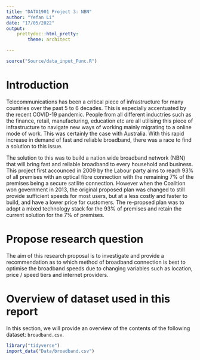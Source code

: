 ```yaml
---
title: "DATA1901 Project 3: NBN"
author: "Yefan Li"
date: "17/05/2022"
output:
    prettydoc::html_pretty:
        theme: architect

---
```

```r
source("Source/data_input_Func.R")
```
# Introduction
Telecommunications has been a critical piece of infrastructure for many countries over the past 5 to 6 decades. This is especially accentuated by the recent COVID-19 pandemic. People from all different inductries such as the finance, retail, manufacturing, education etc are all utilising this piece of infrastructure to navigate new ways of working mainly migrating to a online mode of work. This was certainly the case with Australia. With this rapid increase in demand of fast and reliable broadband, there was a race to find a solution to this issue. 

The solution to this was to build a nation wide broadband network (NBN) that will bring fast and reliable broadband to every household and business. This project first accounced in 2009 by the Labour party aims to reach 93% of all premises with an optical fibre connection with the remaining 7% of the premises being a secure satilite connection. However when the Coalition won government in 2013, the original proposed plan was changed to still provide sufficient speeds for most users, but at a less costly and faster to build, and have a lower price for customers. The re-propsed plan was to adopt a mixed technology stack for the 93% of premises and retain the current solution for the 7% of premises.

# Propose research question
The aim of this research proposal is to investigate and provide a recommendation as to which method of broadband connection is best to optimise the broadband speeds due to changing variables such as location, price / speed tiers and internet providers.

# Overview of dataset used in this report
In this section, we will provide an overview of the contents of the following dataset: `broadband.csv`.
```r
library("tidyverse")
import_data("Data/broadband.csv")
```